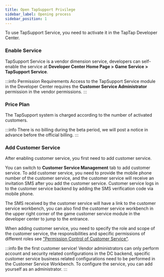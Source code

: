 ```yaml
---
title: Open TapSupport Privilege
sidebar_label: Opening process
sidebar_position: 1
---
```


To use TapSupport Service, you need to activate it in the TapTap Developer Center.

### Enable Service

TapSupport Service is a vendor dimension service, developers can self-enable the service at **Developer Center Home Page > Game Service > TapSupport Service**.

:::info Permission Requirements
Access to the TapSupport Service module in the Developer Center requires the **Customer Service Administrator** permission in the vendor permissions.
:::

### Price Plan

The TapSupport system is charged according to the number of activated customers.

:::info
There is no billing during the beta period, we will post a notice in advance before the official billing.
:::

### Add Customer Service

After enabling customer service, you first need to add customer service.

You can switch to **Customer Service Management** tab to add customer service. To add customer service, you need to provide the mobile phone number of the customer service, and the customer service will receive an invitation SMS after you add the customer service. Customer service logs in to the customer service backend by adding the SMS verification code via mobile phone.

The SMS received by the customer service will have a link to the customer service workbench, you can also find the customer service workbench in the upper right corner of the game customer service module in the developer center to jump to the entrance.

When adding customer service, you need to specify the role and scope of the customer service, the responsibilities and specific permissions of different roles see ["Permission Control of Customer Service"](/sdk/tap-support/features/roles/).

:::info Be the first customer service!
Vendor administrators can only perform account and security related configurations in the DC backend, specific customer service business related configurations need to be performed in the Customer Service Workbench. To configure the service, you can add yourself as an administrator.
:::
